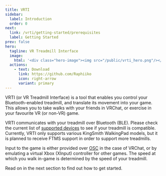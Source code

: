 ```yaml
---
title: VRTI
sidebar:
  label: Introduction
  order: 0
next:
  link: /vrti/getting-started/prerequisites
  label: Getting Started
prev: false
hero:
  tagline: VR Treadmill Interface
  image:
    html: '<div class="hero-image"><img src="/public/vrti_hero.png"/></div>'
  actions:
    - text: Download
      link: https://github.com/Raphiiko
      icon: right-arrow
      variant: primary
---
```



VRTI (or VR Treadmill Interface) is a tool that enables you control your Bluetooth-enabled treadmill, and translate its movement into your game.
This allows you to take walks with your friends in VRChat, or exercise in your favourite VR (or non-VR) game.

VRTI communicates with your treadmill over Bluetooth (BLE). Please check the current list of [supported devices](/vrti/help/supported-devices) to see if your treadmill is compatible.
Currently, VRTI only supports various KingSmith WalkingPad models, but it is planned to receive FTMS support in order to support more treadmills.

Input to the game is either provided over [OSC](https://docs.vrchat.com/docs/osc-overview) in the case of VRChat, or by emulating a virtual Xbox (XInput) controller for other games.
The speed at which you walk in-game is determined by the speed of your treadmill.

Read on in the next section to find out how to get started.
